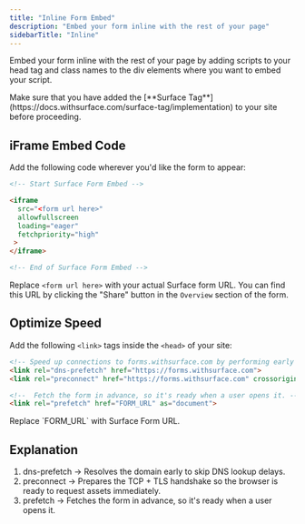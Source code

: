 ```yaml
---
title: "Inline Form Embed"
description: "Embed your form inline with the rest of your page"
sidebarTitle: "Inline"
---
```


Embed your form inline with the rest of your page by adding scripts to your head tag and class names to the div elements where you want to embed your script.

<Warning>
Make sure that you have added the [**Surface Tag**](https://docs.withsurface.com/surface-tag/implementation) to your site before proceeding.
</Warning>

## iFrame Embed Code

Add the following code wherever you'd like the form to appear:

```html
<!-- Start Surface Form Embed -->

<iframe
  src="<form url here>"
  allowfullscreen
  loading="eager"
  fetchpriority="high"
 >
</iframe>

<!-- End of Surface Form Embed -->
```

Replace `<form url here>` with your actual Surface form URL. You can find this URL by clicking the "Share" button in the `Overview` section of the form.

## Optimize Speed

Add the following `<link>` tags inside the `<head>` of your site:

```html
<!-- Speed up connections to forms.withsurface.com by performing early DNS resolution and TCP handshake -->
<link rel="dns-prefetch" href="https://forms.withsurface.com">
<link rel="preconnect" href="https://forms.withsurface.com" crossorigin>

<!--  Fetch the form in advance, so it's ready when a user opens it. -->
<link rel="prefetch" href="FORM_URL" as="document">
```

<Info>
Replace `FORM_URL` with Surface Form URL.
</Info>

## Explanation

1. dns-prefetch → Resolves the domain early to skip DNS lookup delays.
2. preconnect → Prepares the TCP + TLS handshake so the browser is ready to request assets immediately.
3. prefetch → Fetches the form in advance, so it's ready when a user opens it.
